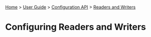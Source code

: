 [[Home]] > [[User Guide]] > [[UserGuide/Configuration API|Configuration API]] > [[UserGuide/Configuration/Readers and Writers|Readers and Writers]]

= Configuring Readers and Writers =